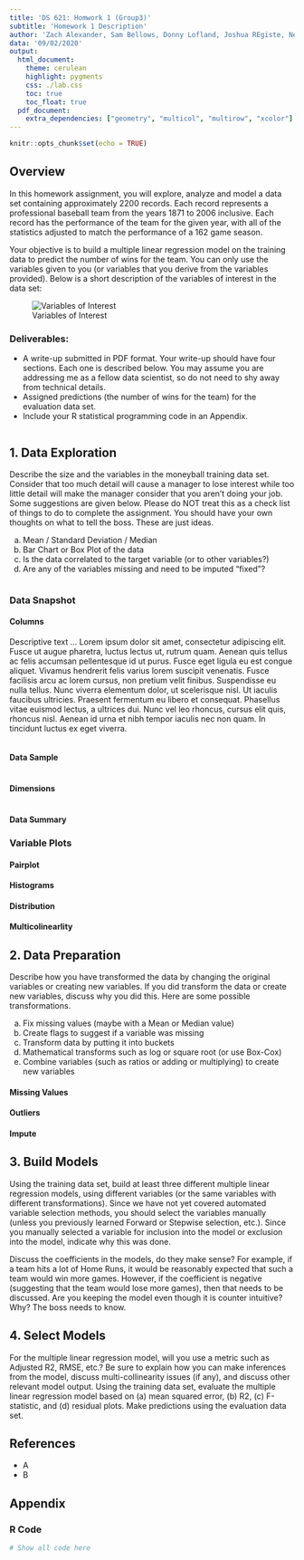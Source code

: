 ```yaml
---
title: 'DS 621: Homwork 1 (Group3)'
subtitle: 'Homework 1 Description'
author: 'Zach Alexander, Sam Bellows, Donny Lofland, Joshua REgiste, Neil Shah, Aaron Zalik'
data: '09/02/2020'
output:
  html_document:
    theme: cerulean
    highlight: pygments
    css: ./lab.css
    toc: true
    toc_float: true
  pdf_document:
    extra_dependencies: ["geometry", "multicol", "multirow", "xcolor"]
---
```


```r
knitr::opts_chunk$set(echo = TRUE)
```

## Overview

In this homework assignment, you will explore, analyze and model a data set containing approximately 2200
records. Each record represents a professional baseball team from the years 1871 to 2006 inclusive. Each record
has the performance of the team for the given year, with all of the statistics adjusted to match the performance of
a 162 game season.

Your objective is to build a multiple linear regression model on the training data to predict the number of wins
for the team. You can only use the variables given to you (or variables that you derive from the variables
provided). Below is a short description of the variables of interest in the data set:

![Variables of Interest](./figures/Variables.png)

### Deliverables:

* A write-up submitted in PDF format. Your write-up should have four sections. Each one is described
below. You may assume you are addressing me as a fellow data scientist, so do not need to shy away
from technical details.
* Assigned predictions (the number of wins for the team) for the evaluation data set.
* Include your R statistical programming code in an Appendix.

```r

```

## 1. Data Exploration

Describe the size and the variables in the moneyball training data set. Consider that too much detail will cause a
manager to lose interest while too little detail will make the manager consider that you aren’t doing your job. Some
suggestions are given below. Please do NOT treat this as a check list of things to do to complete the assignment.
You should have your own thoughts on what to tell the boss. These are just ideas.

a. Mean / Standard Deviation / Median
b. Bar Chart or Box Plot of the data
c. Is the data correlated to the target variable (or to other variables?)
d. Are any of the variables missing and need to be imputed “fixed”?

```r

```

### Data Snapshot

#### Columns

Descriptive text ... Lorem ipsum dolor sit amet, consectetur adipiscing elit. Fusce ut augue pharetra, luctus lectus ut, rutrum quam. Aenean quis tellus ac felis accumsan pellentesque id ut purus. Fusce eget ligula eu est congue aliquet. Vivamus hendrerit felis varius lorem suscipit venenatis. Fusce facilisis arcu ac lorem cursus, non pretium velit finibus. Suspendisse eu nulla tellus. Nunc viverra elementum dolor, ut scelerisque nisl. Ut iaculis faucibus ultricies. Praesent fermentum eu libero et consequat. Phasellus vitae euismod lectus, a ultrices dui. Nunc vel leo rhoncus, cursus elit quis, rhoncus nisl. Aenean id urna et nibh tempor iaculis nec non quam. In tincidunt luctus ex eget viverra.

```r

```

#### Data Sample

```r

```

#### Dimensions 

```r

```

#### Data Summary

### Variable Plots

#### Pairplot

#### Histograms

#### Distribution

#### Multicolinearlity

## 2. Data Preparation

Describe how you have transformed the data by changing the original variables or creating new variables. If you
did transform the data or create new variables, discuss why you did this. Here are some possible transformations.

a. Fix missing values (maybe with a Mean or Median value)
b. Create flags to suggest if a variable was missing
c. Transform data by putting it into buckets
d. Mathematical transforms such as log or square root (or use Box-Cox)
e. Combine variables (such as ratios or adding or multiplying) to create new variables

#### Missing Values

#### Outliers

#### Impute

## 3. Build Models

Using the training data set, build at least three different multiple linear regression models, using different variables
(or the same variables with different transformations). Since we have not yet covered automated variable
selection methods, you should select the variables manually (unless you previously learned Forward or Stepwise
selection, etc.). Since you manually selected a variable for inclusion into the model or exclusion into the model,
indicate why this was done.

Discuss the coefficients in the models, do they make sense? For example, if a team hits a lot of Home Runs, it
would be reasonably expected that such a team would win more games. However, if the coefficient is negative
(suggesting that the team would lose more games), then that needs to be discussed. Are you keeping the model
even though it is counter intuitive? Why? The boss needs to know.

## 4. Select Models

For the multiple linear regression model, will you use a metric such as Adjusted R2, RMSE, etc.? Be sure to
explain how you can make inferences from the model, discuss multi-collinearity issues (if any), and discuss other
relevant model output. Using the training data set, evaluate the multiple linear regression model based on (a)
mean squared error, (b) R2, (c) F-statistic, and (d) residual plots. Make predictions using the evaluation data set.

## References

- A
- B

## Appendix


### R Code

```r

# Show all code here

```

